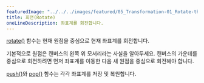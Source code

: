 ---
featuredImage: "../../../images/featured/05_Transformation-01_Rotate-thumbnail.png"
title: 회전(Rotate)
oneLineDescription: 좌표계를 회전합니다.
---

<a href="/reference/#/p5/rotate/">rotate()</a> 함수는 현재 원점을 중심으로 현재 좌표계를 회전합니다.

기본적으로 원점은 캔버스의 왼쪽 위 모서리라는 사실을 알아두세요. 캔버스의 가운데를 중심으로 회전하려면 먼저 좌표계를 이동한 다음 새 원점을 중심으로 회전해야 합니다.

<a href="/reference/#/p5/push/">push()</a>와
<a href="/reference/#/p5/pop/">pop()</a> 함수는 각각 좌표계를 저장 및 복원합니다.
